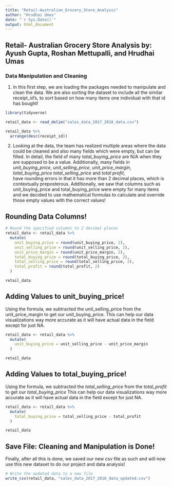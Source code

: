 ```yaml
---
title: "Retail-Australian_Grocery_Store_Analysis"
author: "Hrudhai Umas"
date: "`r Sys.Date()`"
output: html_document
---
```

## Retail- Australian Grocery Store Analysis by: Ayush Gupta, Roshan Mettupalli, and Hrudhai Umas

### Data Manipulation and Cleaning

1. In this first step, we are loading the packages needed to manipulate and 
clean the data. We are also sorting the dataset to include all the similar
receipt_id's, to sort based on how many items one individual with that id
has bought!
```r
library(tidyverse)

retail_data <- read_delim("sales_data_2017_2018_data.csv")

retail_data %>% 
  arrange(desc(receipt_id))
```

2. Looking at the data, the team has realized multiple areas where the data
could be cleaned and also many fields which were empty, but can be filled. 
In detail, the field of many _total_buying_price_ are N/A when they are 
supposed to be a value. Additionally, many fields in _unit_buying_price_, _unit_selling_price_, 
_unit_price_margin_, _total_buying_price_ _total_selling_price_ and _total profit_,  
have rounding errors in that it has more than 2 decimal places, which is contextually preposterous.
Additionally, we saw that columns such as unit_buying_price and total_buying_price 
were empty for many items and we decided to use mathematical formulas to 
calculate and override those empty values with the correct values!

## Rounding Data Columns!

```r
# Round the specified columns to 2 decimal places
retail_data <- retail_data %>% 
  mutate(
    unit_buying_price = round(unit_buying_price, 2),
    unit_selling_price = round(unit_selling_price, 2),
    unit_price_margin = round(unit_price_margin, 2),
    total_buying_price = round(total_buying_price, 2),
    total_selling_price = round(total_selling_price, 2),
    total_profit = round(total_profit, 2)
  )

retail_data
```
## Adding Values to unit_buying_price!

Using the formula, we subtracted the unit_selling_price from the unit_price_margin
to get our unit_buying_price. This can help our data visualizations way more 
accurate as it will have actual data in the field except for just NA.
```r
retail_data <- retail_data %>% 
  mutate(
    unit_buying_price = unit_selling_price - unit_price_margin
  )

retail_data
```
## Adding Values to total_buying_price!

Using the formula, we subtracted the _total_selling_price_ from the _total_profit_
to get our _total_buying_price_ This can help our data visualizations way more 
accurate as it will have actual data in the field except for just NA.
```r
retail_data <- retail_data %>% 
  mutate(
    total_buying_price = total_selling_price - total_profit
  )

retail_data
```

## Save File: Cleaning and Manipulation is Done!

Finally, after all this is done, we saved our new csv file as such and will 
now use this new dataset to do our project and data analysis!
```r
# Write the updated data to a new file
write_csv(retail_data, "sales_data_2017_2018_data_updated.csv")
```
